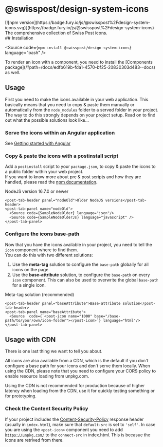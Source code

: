 
<Meta of={PackageIconsStories} />

# @swisspost/design-system-icons

<div className="npm-package-link">
  [![npm version](https://badge.fury.io/js/@swisspost%2Fdesign-system-icons.svg)](https://badge.fury.io/js/@swisspost%2Fdesign-system-icons)
</div>

<div className='lead'>
  The comprehensive collection of Swiss Post icons.
</div>

<PackageDocs changelog={changelog}>
  ## Installation

  <Source code={`npm install @swisspost/design-system-icons`} language="bash" />

  <div className="banner banner-info banner-md">
    To render an icon with a component, you need to install the [Components
    package](/?path=/docs/edfb619b-fda1-4570-bf25-20830303d483--docs) as well.
  </div>

  ## Usage

  First you need to make the icons available in your web application.
  This basically means that you need to copy & paste them manually or automatically from the `node_modules` folder to a served folder in your project.
  The way to do this strongly depends on your project setup.
  Read on to find out what the possible solutions look like...

  ### Serve the icons within an Angular application

  See [Getting started with Angular](/?path=/docs/8426deb2-3d6d-4fcc-90e6-1ca9737b2ed0--docs)

  ### Copy & paste the icons with a postinstall script

  Add a `postinstall` script to your `package.json`, to copy & paste the icons to a public folder within your web project.<br/>
  If you want to know more about pre & post scripts and how they are handled, please read the <a href="https://docs.npmjs.com/cli/v7/using-npm/scripts#description">npm documentation</a>.

  <post-tabs>
    <post-tab-header panel="nodeNew">NodeJS version 16.7.0 or newer</post-tab-header>
    <post-tab-panel name="nodeNew">
      <Source  code={SampleNode16} language="json"/>
    </post-tab-panel>

    <post-tab-header panel="nodeOld">Older NodeJS versions</post-tab-header>
    <post-tab-panel name="nodeOld">
      <Source code={SampleNodeOlder} language="json"/>
      <Source code={SampleNodeOlderJs} language="javascript" />
    </post-tab-panel>
  </post-tabs>

  ### Configure the icons base-path

  Now that you have the icons available in your project, you need to tell the `icon` component where to find them.<br/>
  You can do this with two different solutions:

  1. Use the **meta-tag** solution to configure the `base-path` globally for all icons on the page.
  2. Use the **base-attribute** solution, to configure the `base-path` on every `icon` component. This can also be used to overwrite the global `base-path` for a single icon.

  <post-tabs>
    <post-tab-header panel="metaTag">Meta-tag solution (recommended)</post-tab-header>
    <post-tab-panel name="metaTag">
      <Source code={SampleIconMeta} language="html" />
    </post-tab-panel>

    <post-tab-header panel="baseAttribute">Base-attribute solution</post-tab-header>
    <post-tab-panel name="baseAttribute">
      <Source  code={`<post-icon name="1000" base="/base-path/to/your/own/icon-folder"></post-icon>`} language="html"/>
    </post-tab-panel>
  </post-tabs>

  ## Usage with CDN

  There is one last thing we want to tell you about.

  All icons are also available from a CDN, which is the default if you don't configure a base path for your icons and don't serve them locally. When using the CDN, please note that you need to configure your CORS policy to enable resource loading from unpkg.com.

  <div className="banner banner-warning banner-md">
    Using the CDN is not recommended for production because of higher latency when loading from the
    CDN, use it for quickly testing something or for prototyping.
  </div>

  ### Check the Content Security Policy

  If your project includes the <a href="https://developer.mozilla.org/en-US/docs/Web/HTTP/Headers/Content-Security-Policy">Content-Security-Policy</a> response header (usually in `index.html`),
  make sure that `default-src` is set to `'self'`. In case you are using the `<post-icon>` component you need to add [`https://unpkg.com/`](https://unpkg.com/) to the `connect-src` in index.html. This is becasue the icons are retrived from there.
</PackageDocs>
